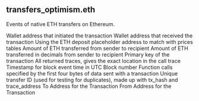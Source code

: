 ## transfers_optimism.eth 
Events of native ETH transfers on Ethereum.

<ParamField path="from">
Wallet address that initiated the transaction
</ParamField>
<ParamField path="to">
Wallet address that received the transaction
</ParamField>
<ParamField path="contract_address">
Using the ETH deposit placeholder address to match with prices tables
</ParamField>
<ParamField path="value">
Amount of ETH transferred from sender to recipient
</ParamField>
<ParamField path="value_decimal">
Amount of ETH transferred in decimals from sender to recipient
</ParamField>
<ParamField path="tx_hash">
Primary key of the transaction
</ParamField>
<ParamField path="trace_address">
All returned traces, gives the exact location in the call trace
</ParamField>
<ParamField path="tx_block_time">
Timestamp for block event time in UTC
</ParamField>
<ParamField path="tx_block_number">
Block number
</ParamField>
<ParamField path="tx_method_id">
Function calls specified by the first four bytes of data sent with a transaction
</ParamField>
<ParamField path="unique_transfer_id">
Unique transfer ID (used for testing for duplicates), made up with tx_hash and trace_address
</ParamField>
<ParamField path="tx_to">
To Address for the Transaction
</ParamField>
<ParamField path="tx_from">
From Address for the Transaction
</ParamField>
